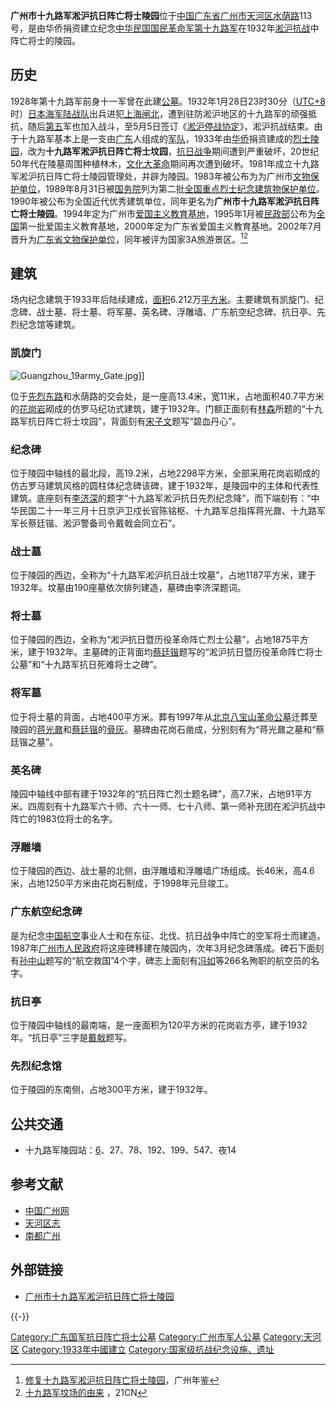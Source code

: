 {{refimprove|time=2019-10-14T04:21:59+00:00}}
{{文物保护单位
| 级别 = 省级
| 省区市 = 广东省
| 图片 = [[File:十九路军松沪抗日先烈纪念碑.jpg|250px]]<br><small>十九路軍淞滬抗日先烈紀念碑</small>
| 名称 = 十九路军淞沪抗日将士坟园
| 编号 = 4-117
| 分类 = 近现代重要史迹及代表性建筑
| 时代 = 1933年
| 所在 = [[广州市|广州市]][[天河区|天河区]]
| 坐标 = {{Coord|23|08|54.66|N|113|18|19.47|E|display=inline,title|region:CH_type}}
| 登录 = 2002年
}}

'''广州市十九路军淞沪抗日阵亡将士陵园'''位于[[中国|中国]][[广东省|广东省]][[广州市|广州市]][[天河区|天河区]][[水荫路|水荫路]]113号，是由华侨捐资建立纪念[[中华民国|中华民国]][[国民革命军第十九路军|国民革命军第十九路军]]在1932年[[一·二八事变|淞沪抗战]]中阵亡将士的陵园。

== 历史 ==
1928年第十九路军前身十一军曾在此建[[公墓|公墓]]。1932年1月28日23时30分（[[UTC+8|UTC+8]]时）[[日本|日本]][[海军陆战队|海军陆战队]]出兵进犯[[上海|上海]][[闸北|闸北]]，遭到驻防淞沪地区的十九路军的顽强抵抗，随后[[国民革命军第五军|第五]]军也加入战斗，至5月5日签订《[[s:淞滬停戰協定|淞沪停战协定]]》，淞沪抗战结束。由于十九路军基本上是一支由[[广东|广东]]人组成的[[军队|军队]]，1933年由[[华侨|华侨]]捐资建成的[[烈士陵园|烈士陵园]]，改为'''十九路军淞沪抗日阵亡将士坟园'''，[[抗日战争_(中国)|抗日战争]]期间遭到严重破坏，20世纪50年代在陵墓周围种植林木，[[文化大革命|文化大革命]]期间再次遭到破坏。1981年成立十九路军淞沪抗日阵亡将士陵园管理处，并辟为陵园。1983年被公布为为广州市[[文物保护单位|文物保护单位]]，1989年8月31日被[[中华人民共和国国务院|国务院]]列为第二批[[全国重点烈士纪念建筑物保护单位|全国重点烈士纪念建筑物保护单位]]。1990年被公布为全国近代优秀建筑单位，同年更名为'''广州市十九路军淞沪抗日阵亡将士陵园'''。1994年定为广州市[[爱国主义教育基地|爱国主义教育基地]]，1995年1月被[[中华人民共和国民政部|民政部]]公布为[[中华人民共和国|全国]]第一批爱国主义教育基地，2000年定为广东省爱国主义教育基地。2002年7月晋升为[[广东省文物保护单位|广东省文物保护单位]]，同年被评为国家3A旅游景区。<ref>[http://www.guangzhou.gov.cn/yearbook/20year/html/11877.htm 修复十九路军淞沪抗日阵亡将士陵园]{{Dead link|date=2019年4月 |bot=InternetArchiveBot |fix-attempted=yes }}，广州年鉴</ref><ref>[http://news.21cn.com/junshi/2009/01/26/5797832.shtml 十九路军坟场的由来] {{webarchive|url=https://web.archive.org/web/20090207004813/http://news.21cn.com/junshi/2009/01/26/5797832.shtml |date=2009-02-07 }}，21CN</ref>

== 建筑 ==
场内纪念建筑于1933年后陆续建成，[[面积|面积]]6.212万[[平方米|平方米]]。主要建筑有凯旋门、纪念碑、战士墓、将士墓、将军墓、英名碑、浮雕墙、广东航空纪念碑、抗日亭、先烈纪念馆等建筑。

=== 凯旋门 ===
[[File:Guangzhou_19army_Gate.jpg|thumb]]]]

位于[[先烈路_(广州)|先烈东路]]和水荫路的交会处，是一座高13.4米，宽11米，占地面积40.7平方米的[[花岗岩|花岗岩]]砌成的仿罗马纪功式建筑，建于1932年。门额正面刻有[[林森|林森]]所题的“十九路军抗日阵亡将士坟园”，背面刻有[[宋子文|宋子文]]题写“碧血丹心”。

=== 纪念碑 ===
位于陵园中轴线的最北段，高19.2米，占地2298平方米，全部采用花岗岩砌成的仿古罗马建筑风格的圆柱体纪念碑该碑，建于1932年，是陵园中的主体和代表性建筑。底座刻有[[李济深|李济深]]的题字“十九路军淞沪抗日先烈纪念降”，而下端刻有：“中华民国二十一年三月十日京沪卫戍长官陈铭枢、十九路军总指挥蒋光鼐、十九路军军长蔡廷锴、淞沪警备司令戴戟会同立石”。

=== 战士墓 ===
位于陵园的西边，全称为“十九路军淞沪抗日战士坟墓”，占地1187平方米，建于1932年。坟墓由190座墓依次排列建造，墓碑由李济深题词。

=== 将士墓 ===
位于陵园的西边，全称为“淞沪抗日暨历役革命阵亡烈士公墓”，占地1875平方米，建于1932年。主墓碑的正背面均[[蔡廷锴|蔡廷锴]]题写的“淞沪抗日暨历役革命阵亡将士公墓”和“十九路军抗日死难将士之碑”。

=== 将军墓 ===
位于将士墓的背面，占地400平方米。葬有1997年从[[北京|北京]][[八宝山革命公墓|八宝山革命公墓]]迁葬至陵园的[[蒋光鼐|蒋光鼐]]和[[蔡廷锴|蔡廷锴]]的[[骨灰|骨灰]]。墓碑由花岗石凿成，分别刻有为“蒋光鼐之墓和“蔡廷锴之墓”。

=== 英名碑 ===
陵园中轴线中部有建于1932年的“抗日阵亡烈士题名碑”，高7.7米，占地91平方米。四周刻有十九路军六十师、六十一师、七十八师、第一师补充团在淞沪抗战中阵亡的1983位将士的名字。

=== 浮雕墙 ===
位于陵园的西边、战士墓的北侧，由浮雕墙和浮雕墙广场组成。长46米，高4.6米，占地1250平方米由花岗石制成，于1998年元旦竣工。

=== 广东航空纪念碑 ===
是为纪念[[中国航空|中国航空]]事业人士和在东征、北伐、抗日战争中阵亡的空军将士而建造。1987年[[广州市人民政府|广州市人民政府]]将这座碑移建在陵园内，次年3月纪念碑落成。碑石下面刻有[[孙中山|孙中山]]题写的“航空救国”4个字，碑志上面刻有[[冯如|冯如]]等266名殉职的航空员的名字。

=== 抗日亭 ===
位于陵园中轴线的最南端，是一座面积为120平方米的花岗岩方亭，建于1932年。“抗日亭”三字是[[戴戟|戴戟]]题写。

=== 先烈纪念馆 ===
位于陵园的东南侧，占地300平方米，建于1932年。

== 公共交通 ==
*十九路军陵园站：[[广州市巴士路线6路|6]]、27、78、192、199、547、夜14

== 参考文献 ==
{{Reflist}}
<div class="references-small">
*[https://web.archive.org/web/20080513030029/http://www.guangzhou.gov.cn/node_392/node_393/node_394/node_591/2005-07/112069945559403.shtml 中国广州网]
*[https://archive.is/20121129221152/http://quzhi.thnet.gov.cn/zjk/dqs/thwwz/200903/t20090317_281708.html 天河区志]
*[https://web.archive.org/web/20160304191139/http://www.gzlib.gov.cn/shequ_info/ndgz/NDGZDetail.do?id=18160 南都广州]
</div>

== 外部链接 ==
*[https://web.archive.org/web/20090508040815/http://www.gz19.net/ 广州市十九路军淞沪抗日阵亡将士陵园]

{{-}}
{{广州市境内的广东省文物保护单位}}
[[Category:广东国军抗日阵亡将士公墓|Category:广东国军抗日阵亡将士公墓]]
[[Category:广州市军人公墓|Category:广州市军人公墓]]
[[Category:天河区|Category:天河区]]
[[Category:1933年中國建立|Category:1933年中國建立]]
[[Category:国家级抗战纪念设施、遗址|Category:国家级抗战纪念设施、遗址]]